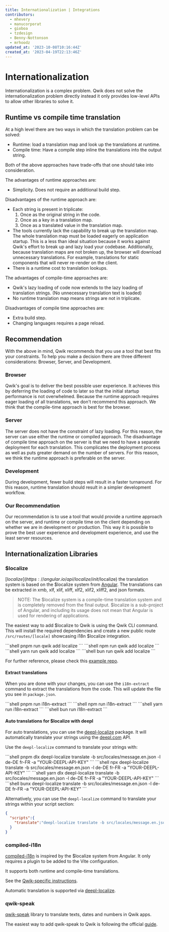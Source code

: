 ```yaml
---
title: Internationalization | Integrations
contributors:
  - mhevery
  - manucorporat
  - gioboa
  - tzdesign
  - Benny-Nottonson
  - mrhoodz
updated_at: '2023-10-08T10:16:44Z'
created_at: '2023-04-19T22:13:46Z'
---
```



# Internationalization

Internationalization is a complex problem. Qwik does not solve the internationalization problem directly instead it only provides low-level APIs to allow other libraries to solve it.

## Runtime vs compile time translation

At a high level there are two ways in which the translation problem can be solved:

- Runtime: load a translation map and look up the translations at runtime.
- Compile time: Have a compile step inline the translations into the output string.

Both of the above approaches have trade-offs that one should take into consideration.

The advantages of runtime approaches are:

- Simplicity. Does not require an additional build step.

Disadvantages of the runtime approach are:

- Each string is present in triplicate:
  1. Once as the original string in the code.
  2. Once as a key in a translation map.
  3. Once as a translated value in the translation map.
- The tools currently lack the capability to break up the translation map. The whole translation map must be loaded eagerly on application startup. This is a less than ideal situation because it works against Qwik's effort to break up and lazy load your codebase. Additionally, because translation maps are not broken up, the browser will download unnecessary translations. For example, translations for static components that will never re-render on the client.
- There is a runtime cost to translation lookups.

The advantages of compile-time approaches are:

- Qwik's lazy loading of code now extends to the lazy loading of translation strings. (No unnecessary translation text is loaded)
- No runtime translation map means strings are not in triplicate.

Disadvantages of compile time approaches are:

- Extra build step.
- Changing languages requires a page reload.

## Recommendation

With the above in mind, Qwik recommends that you use a tool that best fits your constraints. To help you make a decision there are three different considerations: Browser, Server, and Development.

### Browser

Qwik's goal is to deliver the best possible user experience. It achieves this by deferring the loading of code to later so that the initial startup performance is not overwhelmed. Because the runtime approach requires eager loading of all translations, we don't recommend this approach. We think that the compile-time approach is best for the browser.

### Server

The server does not have the constraint of lazy loading. For this reason, the server can use either the runtime or compiled approach. The disadvantage of compile time approach on the server is that we need to have a separate deployment for each translation. This complicates the deployment process as well as puts greater demand on the number of servers. For this reason, we think the runtime approach is preferable on the server.

### Development

During development, fewer build steps will result in a faster turnaround. For this reason, runtime translation should result in a simpler development workflow.

### Our Recommendation

Our recommendation is to use a tool that would provide a runtime approach on the server, and runtime or compile time on the client depending on whether we are in development or production. This way it is possible to prove the best user experience and development experience, and use the least server resources.

## Internationalization Libraries

### $localize

[$localize](https://angular.io/api/localize/init/$localize) the translation system is based on the $localize system from [Angular](https://angular.io/). The translations can be extracted in xmb, xlf, xlif, xliff, xlf2, xlif2, xliff2, and json formats.

>NOTE: The $localize system is a compile-time translation system and is completely removed from the final output. $localize is a sub-project of Angular, and including its usage does not mean that Angular is used for rendering of applications.

The easiest way to add $localize to Qwik is using the Qwik CLI command. This will install the required dependencies and create a new public route `/src/routes/[locale]` showcasing i18n $localize integration.

<PackageManagerTabs>
<span q:slot="pnpm">
```shell
pnpm run qwik add localize
```
</span>
<span q:slot="npm">
```shell
npm run qwik add localize
```
</span>
<span q:slot="yarn">
```shell
yarn run qwik add localize
```
</span>
<span q:slot="bun">
```shell
bun run qwik add localize
```
</span>
</PackageManagerTabs>

For further reference, please check this [example repo](https://github.com/mhevery/qwik-i18n).

#### Extract translations

When you are done with your changes, you can use the `i18n-extract` command to extract the translations from the code. 
This will update the file you see in `package.json`.

<PackageManagerTabs>
<span q:slot="pnpm">
```shell
pnpm run i18n-extract
```
</span>
<span q:slot="npm">
```shell
npm run i18n-extract
```
</span>
<span q:slot="yarn">
```shell
yarn run i18n-extract
```
</span>
<span q:slot="bun">
```shell
bun run i18n-extract
```
</span>
</PackageManagerTabs>

#### Auto translations for $localize with deepl

For auto translations, you can use the [deepl-localize](https://www.npmjs.com/package/deepl-localize) package. It will automatically translate your strings using the [deepl.com](https://deepl.com/) API.

Use the `deepl-localize` command to translate your strings with:

<PackageManagerTabs>
<span q:slot="pnpm">
```shell
pnpm dlx deepl-localize translate -b src/locales/message.en.json -l de-DE fr-FR -a "YOUR-DEEPL-API-KEY"
```
</span>
<span q:slot="npm">
```shell
npx deepl-localize translate -b src/locales/message.en.json -l de-DE fr-FR -a "YOUR-DEEPL-API-KEY"
```
</span>
<span q:slot="yarn">
```shell
yarn dlx deepl-localize translate -b src/locales/message.en.json -l de-DE fr-FR -a "YOUR-DEEPL-API-KEY"
```
</span>
<span q:slot="bun">
```shell
bunx deepl-localize translate -b src/locales/message.en.json -l de-DE fr-FR -a "YOUR-DEEPL-API-KEY"
```
</span>
</PackageManagerTabs>

Alternatively, you can use the `deepl-localize` command to translate your strings within your script section:
```json
{
  "scripts":{
    "translate":"deepl-localize translate -b src/locales/message.en.json -l de-DE fr-FR -a 'your-deepl-api-key'"
  }
}
```

### compiled-i18n

[compiled-i18n](https://github.com/wmertens/compiled-i18n) is inspired by the $localize system from Angular. It only requires a plugin to be added to the Vite configuration.

It supports both runtime and compile-time translations.

See the [Qwik-specific instructions](https://github.com/wmertens/compiled-i18n/blob/main/qwik.md).

Automatic translation is supported via [deepl-localize](https://github.com/tzdesign/deepl-localize).

### qwik-speak

[qwik-speak](https://github.com/robisim74/qwik-speak) library to translate texts, dates and numbers in Qwik apps.

The easiest way to add qwik-speak to Qwik is following the official [guide](https://github.com/robisim74/qwik-speak/blob/main/docs/quick-start.md).
